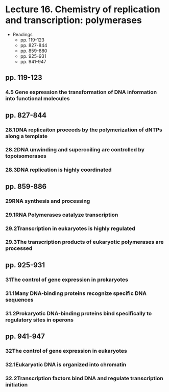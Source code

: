 # Lecture 16. Chemistry of replication and transcription: polymerases

- Readings
  - pp. 119-123
  - pp. 827-844
  - pp. 859-880
  - pp. 925-931
  - pp. 941-947

## pp. 119-123

### 4.5<SPACE/> Gene expression the transformation of DNA information into functional molecules

## pp. 827-844

### 28.1<SPACE/>DNA replicaiton proceeds by the polymerization of dNTPs along a template

### 28.2<SPACE/>DNA unwinding and supercoiling are controlled by topoisomerases

### 28.3<SPACE/>DNA replication is highly coordinated

## pp. 859-886

### 29<SPACE/>RNA synthesis and processing

### 29.1<SPACE/>RNA Polymerases catalyze transcription

### 29.2<SPACE/>Transcription in eukaryotes is highly regulated

### 29.3<SPACE/>The transcription products of eukaryotic polymerases are processed

## pp. 925-931

### 31<SPACE/>The control of gene expression in prokaryotes

### 31.1<SPACE/>Many DNA-binding proteins recognize specific DNA sequences

### 31.2<SPACE/>Prokaryotic DNA-binding proteins bind specifically to regulatory sites in operons

## pp. 941-947

### 32<SPACE/>The control of gene expression in eukaryotes

### 32.1<SPACE/>Eukaryotic DNA is organized into chromatin

### 32.2<SPACE/>Transcription factors bind DNA and regulate transcription initiation